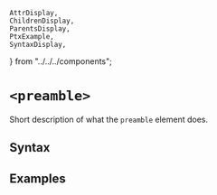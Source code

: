     AttrDisplay,
    ChildrenDisplay,
    ParentsDisplay,
    PtxExample,
    SyntaxDisplay,
} from "../../../components";

# `<preamble>`

Short description of what the `preamble` element does.

## Syntax

<SyntaxDisplay name="preamble" />

## Examples

    